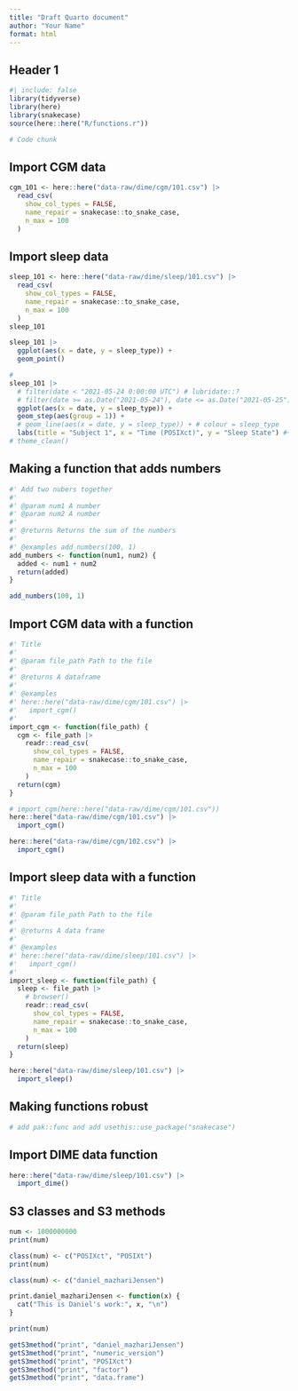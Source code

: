 ```yaml
---
title: "Draft Quarto document"
author: "Your Name"
format: html
---
```


## Header 1

```r
#| include: false
library(tidyverse)
library(here)
library(snakecase)
source(here::here("R/functions.r"))
```

```r
# Code chunk
```

## Import CGM data
```r
cgm_101 <- here::here("data-raw/dime/cgm/101.csv") |>
  read_csv(
    show_col_types = FALSE,
    name_repair = snakecase::to_snake_case,
    n_max = 100
  )
```


## Import sleep data
```r
sleep_101 <- here::here("data-raw/dime/sleep/101.csv") |>
  read_csv(
    show_col_types = FALSE,
    name_repair = snakecase::to_snake_case,
    n_max = 100
  )
sleep_101
```

```r
sleep_101 |>
  ggplot(aes(x = date, y = sleep_type)) +
  geom_point()

#
sleep_101 |>
  # filter(date < "2021-05-24 0:00:00 UTC") # lubridate::?
  # filter(date >= as.Date("2021-05-24"), date <= as.Date("2021-05-25")) |>
  ggplot(aes(x = date, y = sleep_type)) +
  geom_step(aes(group = 1)) +
  # geom_line(aes(x = date, y = sleep_type)) + # colour = sleep_type
  labs(title = "Subject 1", x = "Time (POSIXct)", y = "Sleep State") #+
# theme_clean()
```

## Making a function that adds numbers

```r
#' Add two nubers together
#'
#' @param num1 A number
#' @param num2 A number
#'
#' @returns Returns the sum of the numbers
#'
#' @examples add_numbers(100, 1)
add_numbers <- function(num1, num2) {
  added <- num1 + num2
  return(added)
}

add_numbers(100, 1)
```



## Import CGM data with a function
```r
#' Title
#'
#' @param file_path Path to the file
#'
#' @returns A dataframe
#'
#' @examples
#' here::here("data-raw/dime/cgm/101.csv") |>
#'   import_cgm()
#'
import_cgm <- function(file_path) {
  cgm <- file_path |>
    readr::read_csv(
      show_col_types = FALSE,
      name_repair = snakecase::to_snake_case,
      n_max = 100
    )
  return(cgm)
}

# import_cgm(here::here("data-raw/dime/cgm/101.csv"))
here::here("data-raw/dime/cgm/101.csv") |>
  import_cgm()

here::here("data-raw/dime/cgm/102.csv") |>
  import_cgm()
```


## Import sleep data with a function
```r
#' Title
#'
#' @param file_path Path to the file
#'
#' @returns A data frame
#'
#' @examples
#' here::here("data-raw/dime/sleep/101.csv") |>
#'   import_cgm()
#'
import_sleep <- function(file_path) {
  sleep <- file_path |>
    # browser()
    readr::read_csv(
      show_col_types = FALSE,
      name_repair = snakecase::to_snake_case,
      n_max = 100
    )
  return(sleep)
}

here::here("data-raw/dime/sleep/101.csv") |>
  import_sleep()
```

## Making functions robust
```r
# add pak::func and add usethis::use_package("snakecase")
```

## Import DIME data function
```r
here::here("data-raw/dime/sleep/101.csv") |>
  import_dime()
```



## S3 classes and S3 methods
```r
num <- 1000000000
print(num)

class(num) <- c("POSIXct", "POSIXt")
print(num)

class(num) <- c("daniel_mazhariJensen")

print.daniel_mazhariJensen <- function(x) {
  cat("This is Daniel's work:", x, "\n")
}

print(num)

getS3method("print", "daniel_mazhariJensen")
getS3method("print", "numeric_version")
getS3method("print", "POSIXct")
getS3method("print", "factor")
getS3method("print", "data.frame")
```
